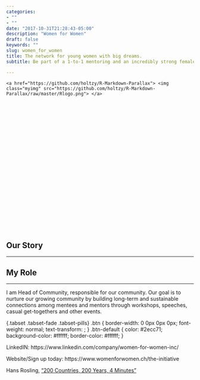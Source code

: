 ```yaml
---
categories:
- ""
- ""
date: "2017-10-31T21:28:43-05:00"
description: "Women for Women"
draft: false 
keywords: ""
slug: women_for_women
title: The network for young women with big dreams.
subtitle: Be part of a 1-to-1 mentoring and an incredibly strong female community

---
```


<style>
.parallax { 
    /* The image used */
    background-image: url("https://static.wixstatic.com/media/ba488d_c909402af8014185ad84a52727926e33~mv2.png/v1/fill/w_152,h_68,al_c,q_85,usm_0.66_1.00_0.01/w4w.webp");

    /* Set a specific height */
    height: 400px; 

    /* Create the parallax scrolling effect */
    background-attachment: fixed;
    background-position: center;
    background-repeat: no-repeat;
    background-size: cover;
}

.myimg{
    width: 10%;
    color: red;
    position: absolute;
    top: 150px;
    left: 45%;
}
</style>

<!-- Container element -->
<div class="parallax">
    <a href="https://github.com/holtzy/R-Markdown-Parallax"> <img class="myimg" src="https://github.com/holtzy/R-Markdown-Parallax/raw/master/Rlogo.png"> </a>
</div>


## Our Story
***
\begin{flushright}
Women for Women is a female network connecting and supporting (future) female leaders. We are driven by the belief that women grow by empowering each other. We offer women a network that supports them planning their long-term goals, achieving their ambitions, finding great opportunities and backs them when they arise.
\end{flushright}

## My Role
***

I am Head of Community, responsible for our community. Our goal is to nurture our growing community by building long-term and sustainable connections among mentees and mentors through workshops, speeches, casual get-togethers and other events. 


{.tabset .tabset-fade .tabset-pills}
.btn {
    border-width: 0 0px 0px 0px;
    font-weight: normal;
    text-transform: ;
}
.btn-default {
    color: #2ecc71;
    background-color: #ffffff;
    border-color: #ffffff;
}

LinkedIN: https://www.linkedin.com/company/women-for-women-inc/

Website/Sign up today: https://www.womenforwomen.ch/the-initiative

<i class="fab fa-youtube"></i> Hans Rosling, ["200 Countries, 200 Years, 4 Minutes"](https://www.youtube.com/watch?v=jbkSRLYSojo){target=_blank}
<i class="fab fa-youtube"></i>

<i class="fab fa-linkedin-in"></i>





